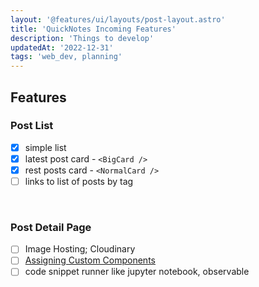 ```yaml
---
layout: '@features/ui/layouts/post-layout.astro'
title: 'QuickNotes Incoming Features'
description: 'Things to develop'
updatedAt: '2022-12-31'
tags: 'web_dev, planning'
---
```



## Features

### Post List

- [x] simple list
- [x] latest post card - `<BigCard />`
- [x] rest posts card - `<NormalCard />`
- [ ] links to list of posts by tag

<br />

### Post Detail Page

- [ ] Image Hosting; Cloudinary
- [ ] [Assigning Custom Components](https://docs.astro.build/en/guides/markdown-content/#assigning-custom-components-to-html-elements)
- [ ] code snippet runner like jupyter notebook, observable
